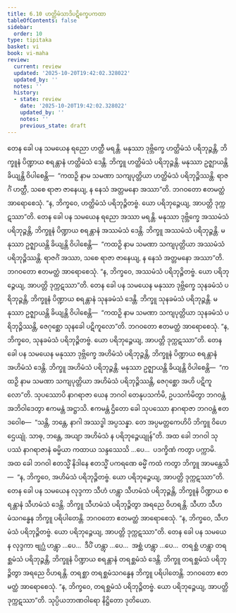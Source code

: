 ```yaml
---
title: 6.10 ဟတ္ထိမံသာဒိပဋိက္ခေပကထာ
tableOfContents: false
sidebar:
  order: 10
type: tipitaka
basket: vi
book: vi-maha
review:
  current: review
  updated: '2025-10-20T19:42:02.328022'
  updated_by: ''
  notes: ''
  history:
  - state: review
    date: '2025-10-20T19:42:02.328022'
    updated_by: ''
    notes: ''
    previous_state: draft
---
```



<DynamicBreadcrumb />


<ReviewStatus review={frontmatter.review} showDetails={true} />

<HypothesisAnnotation frontmatter={frontmatter} />

<Division number="281" book="vi-maha" e="ch" v="3" p="312">

<Paragraph number="1271" book="vi-maha">
တေန ခေါ ပန သမယေန ရညော ဟတ္ထီ မရန္တိ. မနုဿာ ဒုဗ္ဘိက္ခေ ဟတ္ထိမံသံ ပရိဘုဉ္ဇန္တိ, ဘိက္ခူနံ ပိဏ္ဍာယ စရန္တာနံ ဟတ္ထိမံသံ ဒေန္တိ. ဘိက္ခူ ဟတ္ထိမံသံ ပရိဘုဉ္ဇန္တိ. မနုဿာ ဥဇ္ဈာယန္တိ ခိယျန္တိ ဝိပါစေန္တိ—  “ကထဉှိ နာမ သမဏာ သကျပုတ္တိယာ ဟတ္ထိမံသံ ပရိဘုဉ္ဇိဿန္တိ. ရာဇင်္ဂံ ဟတ္ထီ, သစေ ရာဇာ ဇာနေယျ, န နေသံ အတ္တမနော အဿာ”တိ. ဘဂဝတော ဧတမတ္ထံ အာရောစေသုံ. “န, ဘိက္ခဝေ, ဟတ္ထိမံသံ ပရိဘုဉ္ဇိတဗ္ဗံ. ယော ပရိဘုဉ္ဇေယျ, အာပတ္တိ ဒုက္ကဋဿာ”တိ.
</Paragraph>

<Paragraph number="1272" book="vi-maha">
တေန ခေါ ပန သမယေန ရညော အဿာ မရန္တိ. မနုဿာ ဒုဗ္ဘိက္ခေ အဿမံသံ ပရိဘုဉ္ဇန္တိ, ဘိက္ခူနံ ပိဏ္ဍာယ စရန္တာနံ အဿမံသံ ဒေန္တိ. ဘိက္ခူ အဿမံသံ ပရိဘုဉ္ဇန္တိ. မနုဿာ ဥဇ္ဈာယန္တိ ခိယျန္တိ ဝိပါစေန္တိ—  “ကထဉှိ နာမ သမဏာ သကျပုတ္တိယာ အဿမံသံ ပရိဘုဉ္ဇိဿန္တိ. ရာဇင်္ဂံ အဿာ, သစေ ရာဇာ ဇာနေယျ, န နေသံ အတ္တမနော အဿာ”တိ. ဘဂဝတော ဧတမတ္ထံ အာရောစေသုံ. “န, ဘိက္ခဝေ, အဿမံသံ ပရိဘုဉ္ဇိတဗ္ဗံ. ယော ပရိဘုဉ္ဇေယျ, အာပတ္တိ ဒုက္ကဋဿာ”တိ.
</Paragraph>

<Paragraph number="1273" book="vi-maha">
တေန ခေါ ပန သမယေန မနုဿာ ဒုဗ္ဘိက္ခေ သုနခမံသံ ပရိဘုဉ္ဇန္တိ, ဘိက္ခူနံ ပိဏ္ဍာယ စရန္တာနံ သုနခမံသံ ဒေန္တိ. ဘိက္ခူ သုနခမံသံ ပရိဘုဉ္ဇန္တိ. မနုဿာ ဥဇ္ဈာယန္တိ ခိယျန္တိ ဝိပါစေန္တိ—  “ကထဉှိ နာမ သမဏာ သကျပုတ္တိယာ သုနခမံသံ ပရိဘုဉ္ဇိဿန္တိ, ဇေဂုစ္ဆော သုနခေါ ပဋိကူလော”တိ. ဘဂဝတော ဧတမတ္ထံ အာရောစေသုံ. “န, ဘိက္ခဝေ, သုနခမံသံ ပရိဘုဉ္ဇိတဗ္ဗံ. ယော ပရိဘုဉ္ဇေယျ, အာပတ္တိ ဒုက္ကဋဿာ”တိ.
</Paragraph>

<Paragraph number="1274" book="vi-maha">
တေန ခေါ ပန သမယေန မနုဿာ ဒုဗ္ဘိက္ခေ အဟိမံသံ ပရိဘုဉ္ဇန္တိ, ဘိက္ခူနံ ပိဏ္ဍာယ စရန္တာနံ အဟိမံသံ ဒေန္တိ. ဘိက္ခူ အဟိမံသံ ပရိဘုဉ္ဇန္တိ. မနုဿာ ဥဇ္ဈာယန္တိ ခိယျန္တိ ဝိပါစေန္တိ—  “ကထဉှိ နာမ သမဏာ သကျပုတ္တိယာ အဟိမံသံ ပရိဘုဉ္ဇိဿန္တိ, ဇေဂုစ္ဆော အဟိ ပဋိကူလော”တိ. သုပဿောပိ နာဂရာဇာ ယေန ဘဂဝါ တေနုပသင်္ကမိ, ဥပသင်္ကမိတွာ ဘဂဝန္တံ အဘိဝါဒေတွာ ဧကမန္တံ အဋ္ဌာသိ. ဧကမန္တံ ဌိတော ခေါ သုပဿော နာဂရာဇာ ဘဂဝန္တံ ဧတဒဝေါစ—  “သန္တိ, ဘန္တေ, နာဂါ အဿဒ္ဓါ အပ္ပသန္နာ. တေ အပ္ပမတ္တကေဟိပိ ဘိက္ခူ ဝိဟေဌေယျုံ. သာဓု, ဘန္တေ, အယျာ အဟိမံသံ န ပရိဘုဉ္ဇေယျုန်”တိ. အထ ခေါ ဘဂဝါ သုပဿံ နာဂရာဇာနံ ဓမ္မိယာ ကထာယ သန္ဒဿေသိ …ပေ…  ပဒက္ခိဏံ ကတွာ ပက္ကာမိ. အထ ခေါ ဘဂဝါ ဧတသ္မိံ နိဒါနေ ဧတသ္မိံ ပကရဏေ ဓမ္မိံ ကထံ ကတွာ ဘိက္ခူ အာမန္တေသိ—  “န, ဘိက္ခဝေ, အဟိမံသံ ပရိဘုဉ္ဇိတဗ္ဗံ. ယော ပရိဘုဉ္ဇေယျ, အာပတ္တိ ဒုက္ကဋဿာ”တိ.
</Paragraph>

<Paragraph number="1275" book="vi-maha">
တေန ခေါ ပန သမယေန လုဒ္ဒကာ သီဟံ ဟန္တွာ သီဟမံသံ ပရိဘုဉ္ဇန္တိ, ဘိက္ခူနံ ပိဏ္ဍာယ စရန္တာနံ သီဟမံသံ ဒေန္တိ. ဘိက္ခူ သီဟမံသံ ပရိဘုဉ္ဇိတွာ အရညေ ဝိဟရန္တိ. သီဟာ သီဟမံသဂန္ဓေန ဘိက္ခူ ပရိပါတေန္တိ. ဘဂဝတော ဧတမတ္ထံ အာရောစေသုံ. “န, ဘိက္ခဝေ, သီဟမံသံ ပရိဘုဉ္ဇိတဗ္ဗံ. ယော ပရိဘုဉ္ဇေယျ, အာပတ္တိ ဒုက္ကဋဿာ”တိ.
</Paragraph>

<Paragraph number="1276" book="vi-maha">
တေန ခေါ ပန သမယေန လုဒ္ဒကာ ဗျဂ္ဃံ ဟန္တွာ …ပေ…  ဒီပိံ ဟန္တွာ …ပေ…  အစ္ဆံ ဟန္တွာ …ပေ…  တရစ္ဆံ ဟန္တွာ တရစ္ဆမံသံ ပရိဘုဉ္ဇန္တိ, ဘိက္ခူနံ ပိဏ္ဍာယ စရန္တာနံ တရစ္ဆမံသံ ဒေန္တိ. ဘိက္ခူ တရစ္ဆမံသံ ပရိဘုဉ္ဇိတွာ အရညေ ဝိဟရန္တိ. တရစ္ဆာ တရစ္ဆမံသဂန္ဓေန ဘိက္ခူ ပရိပါတေန္တိ. ဘဂဝတော ဧတမတ္ထံ အာရောစေသုံ. “န, ဘိက္ခဝေ, တရစ္ဆမံသံ ပရိဘုဉ္ဇိတဗ္ဗံ. ယော ပရိဘုဉ္ဇေယျ, အာပတ္တိ ဒုက္ကဋဿာ”တိ.

</Paragraph>
</Division>

<Paragraph number="1277" type="center" book="vi-maha">
သုပ္ပိယဘာဏဝါရော နိဋ္ဌိတော ဒုတိယော.
</Paragraph>